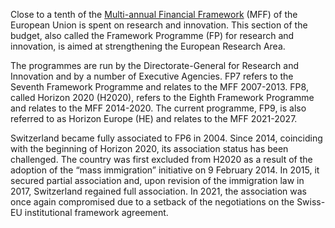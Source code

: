 Close to a tenth of the [Multi-annual Financial Framework](https://op.europa.eu/en/publication-detail/-/publication/d2cf202e-f36a-45b2-84e7-1ac6ad996e90) (MFF) of the European Union is spent on research and innovation. This section of the budget, also called the Framework Programme (FP) for research and innovation, is aimed at strengthening the European Research Area.

The programmes are run by the Directorate-General for Research and Innovation and by a number of Executive Agencies. FP7 refers to the Seventh Framework Programme and relates to the MFF 2007-2013.  FP8, called Horizon 2020 (H2020), refers to the Eighth Framework Programme and relates to the MFF 2014-2020. The current programme, FP9, is also referred to as Horizon Europe (HE) and relates to the MFF 2021-2027. 

Switzerland became fully associated to FP6 in 2004. Since 2014, coinciding with the beginning of Horizon 2020, its association status has been challenged.  The country was first excluded from H2020 as a result of the adoption of the "mass immigration" initiative on 9 February 2014. In 2015, it secured partial association and, upon revision of the immigration law in 2017, Switzerland regained full association.  In 2021, the association was once again compromised due to a setback of the negotiations on the Swiss-EU institutional framework agreement.
